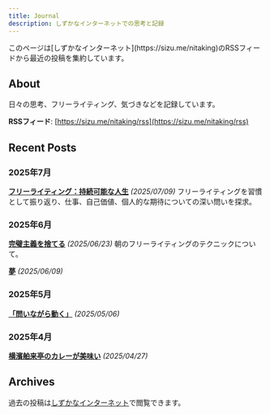 ```yaml
---
title: Journal
description: しずかなインターネットでの思考と記録
---
```



<Callout>
このページは[しずかなインターネット](https://sizu.me/nitaking)のRSSフィードから最近の投稿を集約しています。
</Callout>

## About

日々の思考、フリーライティング、気づきなどを記録しています。

**RSSフィード**: [https://sizu.me/nitaking/rss](https://sizu.me/nitaking/rss)

## Recent Posts

### 2025年7月

**[フリーライティング：持続可能な人生](https://sizu.me/nitaking/posts/u33xicoo9boc)** _(2025/07/09)_
フリーライティングを習慣として振り返り、仕事、自己価値、個人的な期待についての深い問いを探求。

### 2025年6月

**[完璧主義を捨てる](https://sizu.me/nitaking/posts/vf4i14su1nwz)** _(2025/06/23)_
朝のフリーライティングのテクニックについて。

**[夢](https://sizu.me/nitaking/posts/sfmbkcrdix2e)** _(2025/06/09)_

### 2025年5月

**[「問いながら動く」](https://sizu.me/nitaking/posts/h93dto2m4fwb)** _(2025/05/06)_

### 2025年4月

**[横濱舶来亭のカレーが美味い](https://sizu.me/nitaking/posts/3tdvzvz80nv2)** _(2025/04/27)_

## Archives

過去の投稿は[しずかなインターネット](https://sizu.me/nitaking)で閲覧できます。


<AIEditedFooter />
